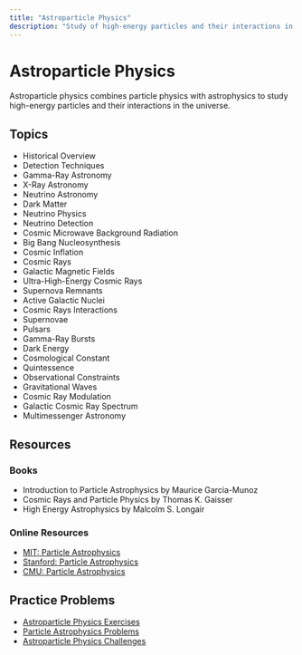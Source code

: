 ```yaml
---
title: "Astroparticle Physics"
description: "Study of high-energy particles and their interactions in astrophysical environments"
---
```


# Astroparticle Physics

Astroparticle physics combines particle physics with astrophysics to study high-energy particles and their interactions in the universe.

## Topics

- Historical Overview
- Detection Techniques
- Gamma-Ray Astronomy
- X-Ray Astronomy
- Neutrino Astronomy
- Dark Matter
- Neutrino Physics
- Neutrino Detection
- Cosmic Microwave Background Radiation
- Big Bang Nucleosynthesis
- Cosmic Inflation
- Cosmic Rays
- Galactic Magnetic Fields
- Ultra-High-Energy Cosmic Rays
- Supernova Remnants
- Active Galactic Nuclei
- Cosmic Rays Interactions
- Supernovae
- Pulsars
- Gamma-Ray Bursts
- Dark Energy
- Cosmological Constant
- Quintessence
- Observational Constraints
- Gravitational Waves
- Cosmic Ray Modulation
- Galactic Cosmic Ray Spectrum
- Multimessenger Astronomy

## Resources

### Books

- Introduction to Particle Astrophysics by Maurice Garcia-Munoz
- Cosmic Rays and Particle Physics by Thomas K. Gaisser
- High Energy Astrophysics by Malcolm S. Longair

### Online Resources

- [MIT: Particle Astrophysics](https://ocw.mit.edu/courses/physics/8-942-cosmology-fall-2001/)
- [Stanford: Particle Astrophysics](https://www.coursera.org/learn/particle-astrophysics)
- [CMU: Particle Astrophysics](https://www.cmu.edu/physics/research/particle-astrophysics/)

## Practice Problems

- [Astroparticle Physics Exercises](https://www.cornell.edu/courses/physics/astro-physics/)
- [Particle Astrophysics Problems](https://www.cmu.edu/physics/research/particle-astrophysics/)
- [Astroparticle Physics Challenges](https://www.coursera.org/learn/particle-astrophysics) 